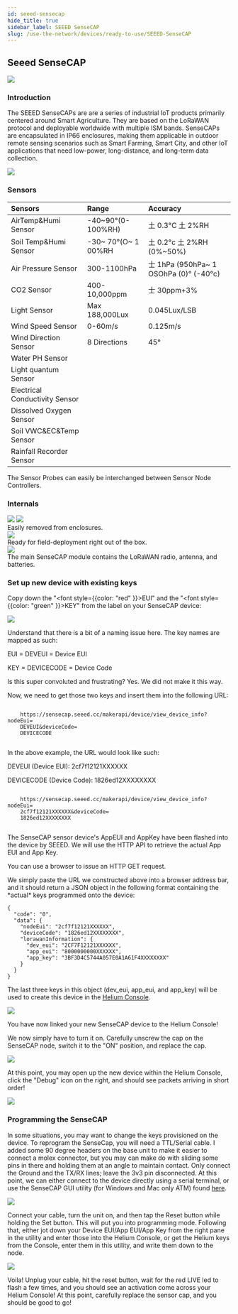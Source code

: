 ```yaml
---
id: seeed-sensecap
hide_title: true
sidebar_label: SEEED SenseCAP
slug: /use-the-network/devices/ready-to-use/SEEED-SenseCAP
---
```



## Seeed SenseCAP

<div style={{ textAlign: "center" }}>
  <img
    src={useBaseUrl(
      "img/use-the-network/devices/ready-to-use/seeed-sensecap.png"
    )}
  />
</div>

### Introduction

The SEEED SenseCAPs are are a series of industrial IoT products primarily
centered around Smart Agriculture. They are based on the LoRaWAN protocol and
deployable worldwide with multiple ISM bands. SenseCAPs are encapsulated in IP66
enclosures, making them applicable in outdoor remote sensing scenarios such as
Smart Farming, Smart City, and other IoT applications that need low-power,
long-distance, and long-term data collection.

<div style={{ textAlign: "center" }}>
  <img
    src={useBaseUrl(
      "img/use-the-network/devices/ready-to-use/seeed-sensecap-certs.png"
    )}
  />
</div>

### Sensors

| Sensors                        | Range                | Accuracy                                    |
| :----------------------------- | :------------------- | :------------------------------------------ |
| AirTemp&Humi Sensor            | -40~90°\(0-100%RH\)  | 土 0.3°C 土 2%RH                            |
| Soil Temp&Humi Sensor          | -30~ 70°\(O~ 1 00%RH | 土 0.2°c 土 2%RH \(0%~50%\)                 |
| Air Pressure Sensor            | 300-1100hPa          | 士 1hPa \(950hPa~ 1 OSOhPa \(0\)° \(-40°c\) |
| CO2 Sensor                     | 400-10,000ppm        | 士 30ppm+3%                                 |
| Light Sensor                   | Max 188,000Lux       | 0.045Lux/LSB                                |
| Wind Speed Sensor              | 0-60m/s              | 0.125m/s                                    |
| Wind Direction Sensor          | 8 Directions         | 45°                                         |
| Water PH Sensor                |                      |                                             |
| Light quantum Sensor           |                      |                                             |
| Electrical Conductivity Sensor |                      |                                             |
| Dissolved Oxygen Sensor        |                      |                                             |
| Soil VWC&EC&Temp Sensor        |                      |                                             |
| Rainfall Recorder Sensor       |                      |                                             |

<div style={{ textAlign: "center" }}>
  The Sensor Probes can easily be interchanged between Sensor Node Controllers.
</div>

### Internals

<div style={{ textAlign: "center" }}>
  <img
    src={useBaseUrl(
      "img/use-the-network/devices/ready-to-use/seeed-sensecap-layout.png"
    )}
  />
  <img
    src={useBaseUrl(
      "img/use-the-network/devices/ready-to-use/seeed-sensecap-internals.png"
    )}
  />
</div>

<div style={{ textAlign: "center" }}>Easily removed from enclosures.</div>

<div style={{ textAlign: "center" }}>
  <img
    src={useBaseUrl(
      "img/use-the-network/devices/ready-to-use/seeed-sensecap-mount.png"
    )}
  />
</div>

<div style={{ textAlign: "center" }}>
  Ready for field-deployment right out of the box.
</div>

<div style={{ textAlign: "center" }}>
  <img
    src={useBaseUrl(
      "img/use-the-network/devices/ready-to-use/seeed-sensecap-cable-connector.png"
    )}
  />
</div>

<div style={{ textAlign: "center" }}>
  The main SenseCAP module contains the LoRaWAN radio, antenna, and batteries.
</div>

### Set up new device with existing keys

Copy down the "<font style={{color: "red" }}>EUI</font>" and the "<font
style={{color: "green" }}>KEY</font>" from the label on your SenseCAP device:

<div style={{ textAlign: "center" }}>
  <img
    src={useBaseUrl(
      "img/use-the-network/devices/ready-to-use/seeed-sensecap-label.png"
    )}
  />
</div>

Understand that there is a bit of a naming issue here. The key names are mapped
as such:

<div style={{ color: "red" }}>EUI = DEVEUI = Device EUI</div>

<p style={{ color: "green" }}>KEY = DEVICECODE = Device Code</p>

<div>
  Is this super convoluted and frustrating? Yes. We did not make it this way.
</div>
<p>
  Now, we need to get those two keys and insert them into the following URL:
</p>

<div>
  <code>
    https://sensecap.seeed.cc/makerapi/device/view_device_info?nodeEui=
    <font style={{ color: "red" }}>DEVEUI</font>&deviceCode=
    <font style={{ color: "green" }}>DEVICECODE</font>
  </code>
</div>

In the above example, the URL would look like such:

<div style={{ color: "red" }}>DEVEUI (Device EUI): 2cf7f12121XXXXXX</div>

<p style={{ color: "green" }}>DEVICECODE (Device Code): 1826ed12XXXXXXXX</p>

<p>
  <code>
    https://sensecap.seeed.cc/makerapi/device/view_device_info?nodeEui=
    <font style={{ color: "red" }}>2cf7f12121XXXXXX</font>&deviceCode=
    <font style={{ color: "green" }}>1826ed12XXXXXXXX</font>
  </code>
</p>

<p>
The SenseCAP sensor device's AppEUI and AppKey have been flashed into the device by SEEED.
We will use the HTTP API to retrieve the actual App EUI and App Key.
</p>
<p>
You can use a browser to issue an HTTP GET request.
</p>
We simply paste the URL we constructed above into a browser address bar, and it should return a JSON object in the following format containing the *actual* keys programmed onto the device:
<div>

    {
      "code": "0",
      "data": {
        "nodeEui": "2cf7f12121XXXXXX",
        "deviceCode": "1826ed12XXXXXXXX",
        "lorawanInformation": {
          "dev_eui": "2CF7F12121XXXXXX",
          "app_eui": "8000000000XXXXXX",
          "app_key": "3BF3D4C5744A057E0A1A61F4XXXXXXXX"
        }
      }
    }

</div>

The last three keys in this object (dev_eui, app_eui, and app_key) will be used
to create this device in the
[Helium Console](https://console.helium.com/devices).

<div style={{ textAlign: "center" }}>
  <img
    src={useBaseUrl(
      "img/use-the-network/devices/ready-to-use/seeed-sensecap-new-device.png"
    )}
  />
</div>

You have now linked your new SenseCAP device to the Helium Console!

We now simply have to turn it on. Carefully unscrew the cap on the SenseCAP
node, switch it to the "ON" position, and replace the cap.

<div style={{ textAlign: "center" }}>
  <img
    src={useBaseUrl(
      "img/use-the-network/devices/ready-to-use/seeed-sensecap-switch.png"
    )}
  />
</div>

At this point, you may open up the new device within the Helium Console, click
the "Debug" icon on the right, and should see packets arriving in short order!

<div style={{ textAlign: "center" }}>
  <img
    src={useBaseUrl(
      "img/use-the-network/devices/ready-to-use/seeed-sensecap-debug.png"
    )}
  />
</div>

### Programming the SenseCAP

In some situations, you may want to change the keys provisioned on the device.
To reprogram the SenseCap, you will need a TTL/Serial cable. I added some 90
degree headers on the base unit to make it easier to connect a molex connector,
but you may can make do with sliding some pins in there and holding them at an
angle to maintain contact. Only connect the Ground and the TX/RX lines; leave
the 3v3 pin disconnected. At this point, we can either connect to the device
directly using a serial terminal, or use the SenseCAP GUI utility \(for Windows
and Mac only ATM\) found
[here](https://github.com/Seeed-Solution/SenseCAP-Node-Configuration-Tool).

<div style={{ textAlign: "center" }}>
  <img
    src={useBaseUrl(
      "img/use-the-network/devices/ready-to-use/seeed-sensecap-config-tool.png"
    )}
  />
</div>

Connect your cable, turn the unit on, and then tap the Reset button while
holding the Set button. This will put you into programming mode. Following that,
either jot down your Device EUI/App EUI/App Key from the right pane in the
utility and enter those into the Helium Console, or get the Helium keys from the
Console, enter them in this utility, and write them down to the node.

<div style={{ textAlign: "center" }}>
  <img
    src={useBaseUrl(
      "img/use-the-network/devices/ready-to-use/seeed-sensecap-console.png"
    )}
  />
</div>

Voila! Unplug your cable, hit the reset button, wait for the red LIVE led to
flash a few times, and you should see an activation come across your Helium
Console! At this point, carefully replace the sensor cap, and you should be good
to go!

